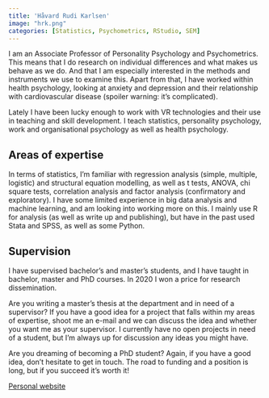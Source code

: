 ```yaml
---
title: 'Håvard Rudi Karlsen'
image: "hrk.png"
categories: [Statistics, Psychometrics, RStudio, SEM]
---
```

I am an Associate Professor of Personality Psychology and Psychometrics. This means that I do research on individual differences and what makes us behave as we do. And that I am especially interested in the methods and instruments we use to examine this. Apart from that, I have worked within health psychology, looking at anxiety and depression and their relationship with cardiovascular disease (spoiler warning: it's complicated). 

Lately I have been lucky enough to work with VR technologies and their use in teaching and skill development. I teach statistics, personality psychology, work and organisational psychology as well as health psychology.

## Areas of expertise
In terms of statistics, I'm familiar with regression analysis (simple, multiple, logistic) and structural equation modelling, as well as t tests, ANOVA, chi square tests, correlation analysis and factor analysis (confirmatory and exploratory). I have some limited experience in big data analysis and machine learning, and am looking into working more on this. I mainly use R for analysis (as well as write up and publishing), but have in the past used Stata and SPSS, as well as some Python.

## Supervision
I have supervised bachelor's and master's students, and I have taught in bachelor, master and PhD courses. In 2020 I won a price for research dissemination.

Are you writing a master's thesis at the department and in need of a supervisor? If you have a good idea for a project that falls within my areas of expertise, shoot me an e-mail and we can discuss the idea and whether you want me as your supervisor. I currently have no open projects in need of a student, but I'm always up for discussion any ideas you might have.

Are you dreaming of becoming a PhD student? Again, if you have a good idea, don't hesitate to get in touch. The road to funding and a position is long, but if you succeed it's worth it!

[Personal website](https://hkarlsen.rbind.io/about/)

